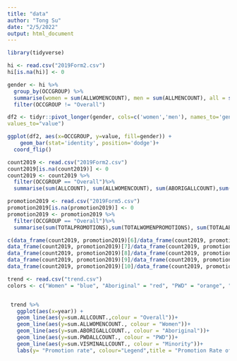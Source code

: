 ```yaml
---
title: "data"
author: "Tong Su"
date: "2/5/2022"
output: html_document
---
```


```r
library(tidyverse)
```

```r
hi <- read.csv("2019Form2.csv")
hi[is.na(hi)] <- 0 
```

```r
gender <- hi %>%
  group_by(OCCGROUP) %>%
  summarise(women = sum(ALLWOMENCOUNT), men = sum(ALLMENCOUNT), all = sum(ALLCOUNT))%>%
  filter(OCCGROUP != "Overall")
```

```r
df2 <- tidyr::pivot_longer(gender, cols=c('women','men'), names_to='gender', 
values_to="value")

ggplot(df2, aes(x=OCCGROUP, y=value, fill=gender)) +
    geom_bar(stat='identity', position='dodge')+
  coord_flip()
```

```r
count2019 <- read.csv("2019Form2.csv")
count2019[is.na(count2019)] <- 0 
count2019 <- count2019 %>%
  filter(OCCGROUP == "Overall")%>%
  summarise(sum(ALLCOUNT), sum(ALLWOMENCOUNT), sum(ABORIGALLCOUNT),sum(PWDALLCOUNT), sum(VISMINALLCOUNT))

promotion2019 <- read.csv("2019Form5.csv")
promotion2019[is.na(promotion2019)] <- 0 
promotion2019 <- promotion2019 %>%
  filter(OCCGROUP == "Overall")%>%
  summarise(sum(TOTALPROMOTIONS),sum(TOTALWOMENPROMOTIONS), sum(TOTALABORIGALLPROMOTIONS),sum(TOTALPWDALLPROMOTIONS), sum(TOTALVISMINALLPROMOTIONS))

c(data_frame(count2019, promotion2019)[6]/data_frame(count2019, promotion2019)[1],
data_frame(count2019, promotion2019)[7]/data_frame(count2019, promotion2019)[2],
data_frame(count2019, promotion2019)[8]/data_frame(count2019, promotion2019)[3],
data_frame(count2019, promotion2019)[9]/data_frame(count2019, promotion2019)[4],
data_frame(count2019, promotion2019)[10]/data_frame(count2019, promotion2019)[5])
```

```r
trend <- read.csv("trend.csv")
colors <- c("Women" = "blue", "Aboriginal" = "red", "PWD" = "orange", "Minority" = "darkgreen", "Overall" = "black")


 trend %>%
   ggplot(aes(x=year)) +
   geom_line(aes(y=sum.ALLCOUNT.,colour = "Overall"))+
   geom_line(aes(y=sum.ALLWOMENCOUNT., colour = "Women"))+
   geom_line(aes(y=sum.ABORIGALLCOUNT., colour = "Aboriginal"))+
   geom_line(aes(y=sum.PWDALLCOUNT., colour = "PWD"))+
   geom_line(aes(y=sum.VISMINALLCOUNT., colour = "Minority"))+
   labs(y= "Promotion rate", colour="Legend",title = "Promotion Rate of the Underrepresented Group from 1997 to 2019")
   
```

